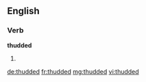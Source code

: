 ==English==

===Verb===
'''thudded'''

# {{en-past of|thud}}

[[de:thudded]]
[[fr:thudded]]
[[mg:thudded]]
[[vi:thudded]]